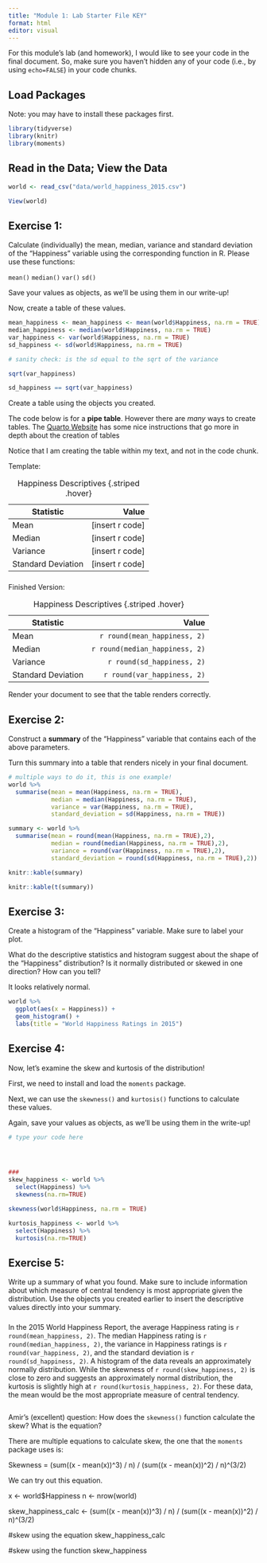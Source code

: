 ```yaml
---
title: "Module 1: Lab Starter File KEY"
format: html
editor: visual
---
```


For this module's lab (and homework), I would like to see your code in the final document. So, make sure you haven't hidden any of your code (i.e., by using `echo=FALSE`) in your code chunks.

## Load Packages

Note: you may have to install these packages first.

```r

library(tidyverse)
library(knitr)
library(moments)

```

## Read in the Data; View the Data

```r

world <- read_csv("data/world_happiness_2015.csv")

View(world)

```

## Exercise 1:

Calculate (individually) the mean, median, variance and standard deviation of the "Happiness" variable using the corresponding function in R. Please use these functions:

`mean()` `median()` `var()` `sd()`

Save your values as objects, as we'll be using them in our write-up!

Now, create a table of these values.

```r

mean_happiness <- mean_happiness <- mean(world$Happiness, na.rm = TRUE)
median_happiness <- median(world$Happiness, na.rm = TRUE)
var_happiness <- var(world$Happiness, na.rm = TRUE)
sd_happiness <- sd(world$Happiness, na.rm = TRUE)

# sanity check: is the sd equal to the sqrt of the variance

sqrt(var_happiness)

sd_happiness == sqrt(var_happiness)

```

Create a table using the objects you created.

The code below is for a **pipe table**. However there are *many* ways to create tables. The [Quarto Website](https://quarto.org/docs/authoring/tables.html) has some nice instructions that go more in depth about the creation of tables

Notice that I am creating the table within my text, and not in the code chunk.

Template:

| Statistic          |             Value |
|--------------------|------------------:|
| Mean               | \[insert r code\] |
| Median             | \[insert r code\] |
| Variance           | \[insert r code\] |
| Standard Deviation | \[insert r code\] |

: Happiness Descriptives {.striped .hover}

### 

Finished Version:

| Statistic          |                          Value |
|--------------------|-------------------------------:|
| Mean               |   `r round(mean_happiness, 2)` |
| Median             | `r round(median_happiness, 2)` |
| Variance           |     `r round(sd_happiness, 2)` |
| Standard Deviation |    `r round(var_happiness, 2)` |

: Happiness Descriptives {.striped .hover}

Render your document to see that the table renders correctly.

## Exercise 2:

Construct a **summary** of the "Happiness" variable that contains each of the above parameters.

Turn this summary into a table that renders nicely in your final document.

```r

# multiple ways to do it, this is one example!
world %>% 
  summarise(mean = mean(Happiness, na.rm = TRUE),
            median = median(Happiness, na.rm = TRUE),
            variance = var(Happiness, na.rm = TRUE),
            standard_deviation = sd(Happiness, na.rm = TRUE))

summary <- world %>% 
  summarise(mean = round(mean(Happiness, na.rm = TRUE),2),
            median = round(median(Happiness, na.rm = TRUE),2),
            variance = round(var(Happiness, na.rm = TRUE),2),
            standard_deviation = round(sd(Happiness, na.rm = TRUE),2))

knitr::kable(summary)

knitr::kable(t(summary))

```

## Exercise 3:

Create a histogram of the "Happiness" variable. Make sure to label your plot.

What do the descriptive statistics and histogram suggest about the shape of the "Happiness" distribution? Is it normally distributed or skewed in one direction? How can you tell?

It looks relatively normal.

```r

world %>% 
  ggplot(aes(x = Happiness)) +
  geom_histogram() +
  labs(title = "World Happiness Ratings in 2015")


```

## Exercise 4:

Now, let's examine the skew and kurtosis of the distribution!

First, we need to install and load the `moments` package.

Next, we can use the `skewness()` and `kurtosis()` functions to calculate these values.

Again, save your values as objects, as we'll be using them in the write-up!

```r

# type your code here




###
skew_happiness <- world %>% 
  select(Happiness) %>% 
  skewness(na.rm=TRUE)

skewness(world$Happiness, na.rm = TRUE)

kurtosis_happiness <- world %>% 
  select(Happiness) %>% 
  kurtosis(na.rm=TRUE)


```

## Exercise 5:

Write up a summary of what you found. Make sure to include information about which measure of central tendency is most appropriate given the distribution. Use the objects you created earlier to insert the descriptive values directly into your summary.

### 

In the 2015 World Happiness Report, the average Happiness rating is `r round(mean_happiness, 2)`. The median Happiness rating is `r round(median_happiness, 2)`, the variance in Happiness ratings is `r round(var_happiness, 2)`, and the standard deviation is `r round(sd_happiness, 2)`. A histogram of the data reveals an approximately normally distribution. While the skewness of `r round(skew_happiness, 2)` is close to zero and suggests an approximately normal distribution, the kurtosis is slightly high at `r round(kurtosis_happiness, 2)`. For these data, the mean would be the most appropriate measure of central tendency.

```r
```

Amir's (excellent) question: How does the `skewness()` function calculate the skew? What is the equation?

There are multiple equations to calculate skew, the one that the `moments` package uses is:

Skewness = (sum((x - mean(x))\^3) / n) / (sum((x - mean(x))\^2) / n)\^(3/2)

We can try out this equation.

x \<- world\$Happiness n \<- nrow(world)

skew_happiness_calc \<- (sum((x - mean(x))\^3) / n) / (sum((x - mean(x))\^2) / n)\^(3/2)

#skew using the equation skew_happiness_calc

#skew using the function skew_happiness
